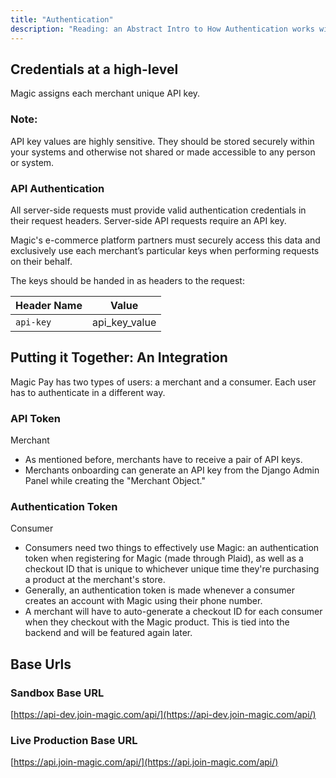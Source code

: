 ```yaml
---
title: "Authentication"
description: "Reading: an Abstract Intro to How Authentication works with Magic's Services."
---
```


## Credentials at a high-level

Magic assigns each merchant unique API key.

### Note:

API key values are highly sensitive. They should be stored securely within your systems and otherwise not shared or made accessible to any person or system.

### API Authentication

All server-side requests must provide valid authentication credentials in their request headers. Server-side API requests require an API key.

Magic's e-commerce platform partners must securely access this data and exclusively use each merchant’s particular keys when performing requests on their behalf.

The keys should be handed in as headers to the request:

| Header Name | Value |
| ---- | ---- |
| `api-key` | api_key_value |


## Putting it Together: An Integration

Magic Pay has two types of users: a merchant and a consumer. Each user has to authenticate in a different way.

### API Token

Merchant
- As mentioned before, merchants have to receive a pair of API keys.
- Merchants onboarding can generate an API key from the Django Admin Panel while creating the "Merchant Object."


### Authentication Token

Consumer
- Consumers need two things to effectively use Magic: an authentication token when registering for Magic (made through Plaid), as well as a checkout ID that is unique to whichever unique time they're purchasing a product at the merchant's store.
- Generally, an authentication token is made whenever a consumer creates an account with Magic using their phone number.
- A merchant will have to auto-generate a checkout ID for each consumer when they checkout with the Magic product. This is tied into the backend and will be featured again later.

## Base Urls

### Sandbox Base URL

[https://api-dev.join-magic.com/api/](https://api-dev.join-magic.com/api/)

### Live Production Base URL

[https://api.join-magic.com/api/](https://api.join-magic.com/api/)
